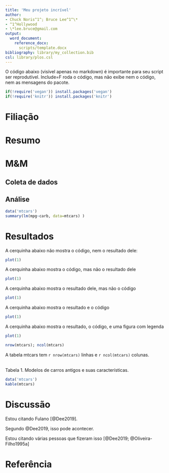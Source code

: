 ```yaml
---
title: 'Meu projeto incrível'
author:
- Chuck Noris^1^; Bruce Lee^1^\*
- ^1^Hollywood
- \*lee.bruce@gmail.com
output: 
  word_document:
    reference_docx:
      scripts/template.docx
bibliography: library/my_collection.bib
csl: library/plos.csl
---
```


O código abaixo (visível apenas no markdown) é importante para seu script ser reprodutível. Include=F roda o código, mas não exibe nem o código, nem as mensagens do pacote. 
```r
if(!require('vegan')) install.packages('vegan')
if(!require('knitr')) install.packages('knitr')
```


# Filiação

# Resumo

# M&M

## Coleta de dados

## Análise

```r
data('mtcars')
summary(lm(mpg~carb, data=mtcars) )
```


# Resultados

A cerquinha abaixo não mostra o código, nem o resultado dele:
```r
plot(1)
```

A cerquinha abaixo mostra o código, mas não o resultado dele
```r
plot(1)
```

A cerquinha abaixo mostra o resultado dele, mas não o código
```r
plot(1)
```

A cerquinha abaixo mostra o resultado e o código
```r
plot(1)
```

A cerquinha abaixo mostra o resultado, o código, e uma figura com legenda
```r
plot(1)
```

```r
nrow(mtcars); ncol(mtcars)
```

A tabela mtcars tem `r nrow(mtcars)` linhas e `r ncol(mtcars)` colunas.

<br> Tabela 1. Modelos de carros antigos e suas características.
```r
data('mtcars')
kable(mtcars)
```


# Discussão
Estou citando Fulano [@Dee2019].

Segundo @Dee2019, isso pode acontecer.

Estou citando várias pessoas que fizeram isso [@Dee2019; @Oliveira-Filho1995a]

# Referência